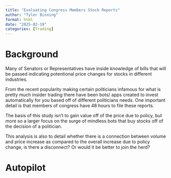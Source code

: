 ```yaml
---
title: "Evaluating Congress Members Stock Reports"
author: "Tyler Binning"
format: html
date: "2025-02-19"
categories: [Trading]
---
```


# Background

Many of Senators or Representatives have inside knowledge of bills that will be passed indicating potentional price changes for stocks in different industries. 

From the recent popularity making certain politicians infamous for what is pretty much insider trading there have been bots/ apps created to invest automatically for you based off of different politicians needs. One important detail is that members of congress have 48 hours to file these reports.

The basis of this study isn't to gain value off of the price due to policy, but more so a larger focus on the surge of mindless bots that buy stocks off of the decision of a politician. 

This analysis is also to detail whether there is a connection between volume and price increase as compared to the overall increase due to policy change, is there a disconnect? Or would it be better to join the herd?

# Autopilot

